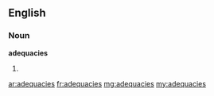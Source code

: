 ==English==

===Noun===
'''adequacies'''
# {{plural of|adequacy}}

[[ar:adequacies]]
[[fr:adequacies]]
[[mg:adequacies]]
[[my:adequacies]]